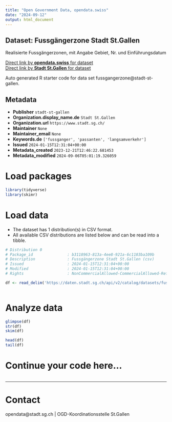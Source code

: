 ```yaml
---
title: "Open Government Data, opendata.swiss"
date: "2024-09-12"
output: html_document
---
```


## Dataset: Fussgängerzone Stadt St.Gallen

Realisierte Fussgängerzonen, mit Angabe Gebiet, Nr. und Einführungsdatum

[Direct link by **opendata.swiss** for dataset](https://opendata.swiss/de/dataset/fussgangerzone1)<br>
[Direct link by **Stadt St.Gallen** for dataset](https://daten.stadt.sg.ch/explore/dataset/fussgangerzone/)

Auto generated R starter code for data set fussgangerzone@stadt-st-gallen.

## Metadata

- **Publisher** `stadt-st-gallen`
- **Organization.display_name.de** `Stadt St.Gallen`
- **Organization.url** `https://www.stadt.sg.ch/`
- **Maintainer** `None`
- **Maintainer_email** `None`
- **Keywords.de** `['fussganger', 'passanten', 'langsamverkehr']`
- **Issued** `2024-01-15T12:31:04+00:00`
- **Metadata_created** `2023-12-21T12:46:22.681453`
- **Metadata_modified** `2024-09-06T05:01:19.326059`


# Load packages

```r

library(tidyverse)
library(skimr)

```

# Load data

-   The dataset has 1 distribution(s) in CSV format.
-   All available CSV distributions are listed below and can be read into a tibble.

```r

# Distribution 0
# Package_id               : b3118963-813a-4ee8-921a-6c1103ba109b
# Description              : Fussgängerzone Stadt St.Gallen (csv)
# Issued                   : 2024-01-15T12:31:04+00:00
# Modified                 : 2024-01-15T12:31:04+00:00
# Rights                   : NonCommercialAllowed-CommercialAllowed-ReferenceRequired

df <- read_delim('https://daten.stadt.sg.ch/api/v2/catalog/datasets/fussgangerzone/exports/csv?use_labels=true')



```

# Analyze data

```r

glimpse(df)
str(df)
skim(df)

head(df)
tail(df)

```

# Continue your code here...

```r

```

------------------------------------------------------------------------

# Contact

opendata@stadt.sg.ch | OGD-Koordinationsstelle St.Gallen
